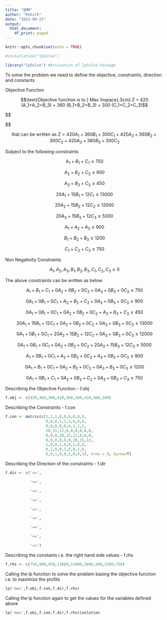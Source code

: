 ```yaml
---
title: "QMM"
author: "Rohith"
date: "2022-09-23"
output:
  html_document:
    df_print: paged
---
```

```r
knitr::opts_chunk$set(echo = TRUE)
```
```r
#installation("lpSolve")

library("lpSolve") #Activation of lpSolve Package
```

To solve the problem we need to define the objective, constraints, direction and constants

Objective Function

$$\text{Objective function is to } Max \hspace{.3cm} Z = 420 (A_1+A_2+B_3) + 360 (B_1+B_2+B_3) + 300 (C_1+C_2+C_3)$$

\$\$

\$\$

$$ \text {that can be written as } Z = 420A_1+360B_1+300C_1+420A_2+360B_2+300C_2+420A_3+360B_3+300C_3
$$

Subject to the following constraints

$$
A_1+B_1+C_1 \le 750 
$$

$$
A_2+B_2+C_2 \le 900 
$$

$$
A_3+B_3+C_3 \le 450
$$

$$
20A_1+15B_1+12C_1 \le 13000
$$

$$
20A_2+15B_2+12C_2 \le 12000
$$

$$
20A_3+15B_3+12C_3 \le 5000
$$

$$
A_1+A_2+A_3 \le 900
$$

$$
B_1+B_2+B_3 \le 1200
$$

$$
C_1+C_2+C_3 \le 750 
$$

Non Negativity Constraints

$$
 A_1,A_2,A_3,B_1,B_2,B_3,C_1,C_2,C_3 \ge 0
$$

The above constraints can be written as below

$$
A_1+B_1+C_1+0A_2+0B_2+0C_2+0A_3+0B_3+0C_3 \le 750  
$$

$$
 0A_1+0B_1+0C_1+A_2+B_2+C_2+0A_3+0B_3+0C_3 \le 900
$$

$$
 0A_1+0B_1+0C_1+0A_2+0B_2+0C_2+A_3+B_3+C_3 \le 450
$$

$$
20A_1+15B_1+12C_1+0A_2+0B_2+0C_2+0A_3+0B_3+0C_3 \le 13000
$$

$$
0A_1+0B_1+0C_1+20A_2+15B_2+12C_2+0A_3+0B_3+0C_3 \le 12000
$$

$$
0A_1+0B_1+0C_1+0A_2+0B_2+0C_2+20A_3+15B_3+12C_3 \le 5000
$$

$$
A_1+0B_1+0C_1+A_2+0B_2+0C_2+A_3+0B_3+0C_3 \le 900
$$

$$
0A_1+B_1+0C_1+0A_2+B_2+0C_2+0A_3+B_3+0C_3 \le 1200
$$

$$
0A_1+0B_1+C_1+0A_2+0B_2+C_2+0A_3+0B_3+C_3 \le 750
$$

Describing the Objective Function - f.obj

```r
f.obj <- c(420,360,300,420,360,300,420,360,300)
```

Describing the Constraints - f.con

```r

f.con <- matrix(c(1,1,1,0,0,0,0,0,0,
                  0,0,0,1,1,1,0,0,0,
                  0,0,0,0,0,0,1,1,1,
                  20,15,12,0,0,0,0,0,0,
                  0,0,0,20,15,12,0,0,0,
                  0,0,0,0,0,0,20,15,12,
                  1,0,0,1,0,0,1,0,0,
                  0,1,0,0,1,0,0,1,0,
                  0,0,1,0,0,1,0,0,1), nrow = 9, byrow=T)

```

Describing the Direction of the constraints - f.dir

```r
f.dir <- c('<=',

           '<=',

           '<=',

           '<=',

           '<=',

           '<=',

           '<=',

           '<=',

           '<=')
```

Describing the constants i.e. the right hand side values - f.rhs

```r
f.rhs <- c(750,900,450,13000,12000,5000,900,1200,750)
```

Calling the lp function to solve the problem basing the objective function i.e. to maximize the profits

```r
lp('max',f.obj,f.con,f.dir,f.rhs)
```

Calling the lp function again to get the values for the variables defined above

```r
lp('max',f.obj,f.con,f.dir,f.rhs)$solution
```

